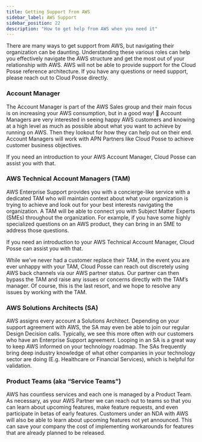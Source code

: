 ```yaml
---
title: Getting Support from AWS
sidebar_label: AWS Support
sidebar_position: 22
description: "How to get help from AWS when you need it"
---
```


<Intro>
  There are many ways to get support from AWS, but navigating their organization can be daunting. Understanding these various roles can help you effectively navigate the AWS structure and get the most out of your relationship with AWS.
</Intro>

<Note>
  AWS will not be able to provide support for the Cloud Posse reference architecture. If you have any questions or need support, please reach out to Cloud Posse directly.
</Note>

### Account Manager

The Account Manager is part of the AWS Sales group and their main focus is on increasing your AWS consumption, but in a good way! 🙂  Account Managers are very interested in seeing happy AWS customers and knowing at a high level as much as possible about what you want to achieve by running on AWS. Then they lookout for how they can help out on their end. Account Managers will work with APN Partners like Cloud Posse to achieve customer business objectives.

If you need an introduction to your AWS Account Manager, Cloud Posse can assist you with that.

### AWS Technical Account Managers (TAM)

AWS Enterprise Support provides you with a concierge-like service with a dedicated TAM who will maintain context about what your organization is trying to achieve and look out for your best interests navigating the organization. A TAM will be able to connect you with Subject Matter Experts (SMEs) throughout the organization. For example, if you have some highly specialized questions on an AWS product, they can bring in an SME to address those questions.

If you need an introduction to your AWS Technical Account Manager, Cloud Posse can assist you with that.

While we’ve never had a customer replace their TAM, in the event you are ever unhappy with your TAM, Cloud Posse can reach out discretely using AWS back channels via our AWS partner status. Our partner can then bypass the TAM and raise any issues or concerns directly with the TAM’s manager. Of course, this is the last resort, and we hope to resolve any issues by working with the TAM.

### AWS Solutions Architects (SA)

AWS assigns every account a Solutions Architect. Depending on your support agreement with AWS, the SA may even be able to join our regular Design Decision calls. Typically, we see this more often with our customers who have an Enterprise Support agreement. Looping in an SA is a great way to keep AWS informed on your technology roadmap. The SAs frequently bring deep industry knowledge of what other companies in your technology sector are doing (E.g. Healthcare or Financial Services), which is helpful for validation.

### Product Teams (aka “Service Teams”)

AWS has countless services and each one is managed by a Product Team. As necessary, as your AWS Partner we can reach out to teams so that you can learn about upcoming features, make feature requests, and even participate in betas of early features. Customers under an NDA with AWS will also be able to learn about upcoming features not yet announced. This can save your company the cost of implementing workarounds for features that are already planned to be released.
